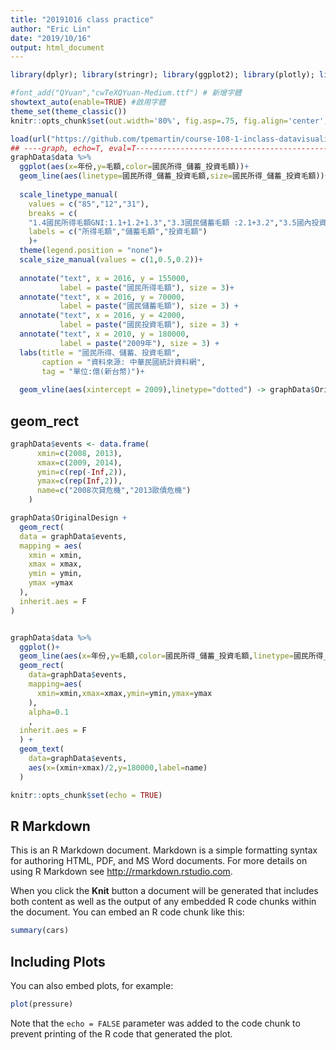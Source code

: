 ```yaml
---
title: "20191016 class practice"
author: "Eric Lin"
date: "2019/10/16"
output: html_document
---
```


```r
library(dplyr); library(stringr); library(ggplot2); library(plotly); library(lubridate); library(readr); library(tidyr); library(showtext)

#font_add("QYuan","cwTeXQYuan-Medium.ttf") # 新增字體
showtext_auto(enable=TRUE) #啟用字體
theme_set(theme_classic())
knitr::opts_chunk$set(out.width='80%', fig.asp=.75, fig.align='center', fig.showtext=T)
```

```r
load(url("https://github.com/tpemartin/course-108-1-inclass-datavisualization/blob/master/%E4%BD%9C%E5%93%81%E5%B1%95%E7%A4%BA/homework2/graphData_homework2_005.Rda?raw=true"))
## ----graph, echo=T, eval=T-----------------------------------------------
graphData$data %>%
  ggplot(aes(x=年份,y=毛額,color=國民所得_儲蓄_投資毛額))+
  geom_line(aes(linetype=國民所得_儲蓄_投資毛額,size=國民所得_儲蓄_投資毛額))+
  
  scale_linetype_manual(
    values = c("85","12","31"),
    breaks = c(
    "1.4國民所得毛額GNI:1.1+1.2+1.3","3.3國民儲蓄毛額 :2.1+3.2","3.5國內投資毛額"),
    labels = c("所得毛額","儲蓄毛額","投資毛額")
    )+
  theme(legend.position = "none")+
  scale_size_manual(values = c(1,0.5,0.2))+
  
  annotate("text", x = 2016, y = 155000, 
           label = paste("國民所得毛額"), size = 3)+
  annotate("text", x = 2016, y = 70000, 
           label = paste("國民儲蓄毛額"), size = 3) +
  annotate("text", x = 2016, y = 42000, 
           label = paste("國民投資毛額"), size = 3) +
  annotate("text", x = 2010, y = 180000, 
           label = paste("2009年"), size = 3) +
  labs(title = "國民所得、儲蓄、投資毛額",
       caption = "資料來源: 中華民國統計資料網",
       tag = "單位:億(新台幣)")+
  
  geom_vline(aes(xintercept = 2009),linetype="dotted") -> graphData$OriginalDesign

```

## geom_rect

```r
graphData$events <- data.frame(
      xmin=c(2008, 2013),
      xmax=c(2009, 2014),
      ymin=c(rep(-Inf,2)),
      ymax=c(rep(Inf,2)),
      name=c("2008次貸危機","2013歐債危機")
    )

graphData$OriginalDesign + 
  geom_rect(
  data = graphData$events,
  mapping = aes(
    xmin = xmin,
    xmax = xmax,
    ymin = ymin,
    ymax =ymax
  ),
  inherit.aes = F
)


graphData$data %>%
  ggplot()+
  geom_line(aes(x=年份,y=毛額,color=國民所得_儲蓄_投資毛額,linetype=國民所得_儲蓄_投資毛額))+
  geom_rect(
    data=graphData$events,
    mapping=aes(
      xmin=xmin,xmax=xmax,ymin=ymin,ymax=ymax
    ),
    alpha=0.1
    ,
  inherit.aes = F
  ) +
  geom_text(
    data=graphData$events,
    aes(x=(xmin+xmax)/2,y=180000,label=name)
  )

```









```r
knitr::opts_chunk$set(echo = TRUE)
```

## R Markdown

This is an R Markdown document. Markdown is a simple formatting syntax for authoring HTML, PDF, and MS Word documents. For more details on using R Markdown see <http://rmarkdown.rstudio.com>.

When you click the **Knit** button a document will be generated that includes both content as well as the output of any embedded R code chunks within the document. You can embed an R code chunk like this:

```r
summary(cars)
```

## Including Plots

You can also embed plots, for example:

```r
plot(pressure)
```

Note that the `echo = FALSE` parameter was added to the code chunk to prevent printing of the R code that generated the plot.
